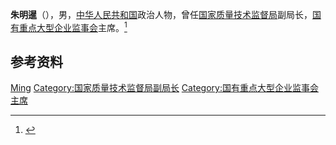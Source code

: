 
'''朱明暹'''（{{bd|1943年||2022年|2月6日|catIdx=Huang}}），男，[[中华人民共和国|中华人民共和国]]政治人物，曾任[[国家质量技术监督局|国家质量技术监督局]]副局长，[[国有重点大型企业监事会|国有重点大型企业监事会]]主席。<ref>{{Cite web|title=中华人民共和国国务院任免人员 2001年第30号国务院公报|url=http://www.gov.cn/gongbao/content/2001/content_868976.htm|accessdate=2021-02-11|work=中国政府网|archive-date=2017-02-19|archive-url=https://web.archive.org/web/20170219132013/http://www.gov.cn/gongbao/content/2001/content_868976.htm|dead-url=no}}</ref>

== 参考资料 ==
{{reflist}}

{{Authority control}}
{{DEFAULTSORT:Zhu朱}}
[[Category:朱姓|Ming]]
[[Category:国家质量技术监督局副局长|Category:国家质量技术监督局副局长]]
[[Category:国有重点大型企业监事会主席|Category:国有重点大型企业监事会主席]]

{{中国人物小作品}}